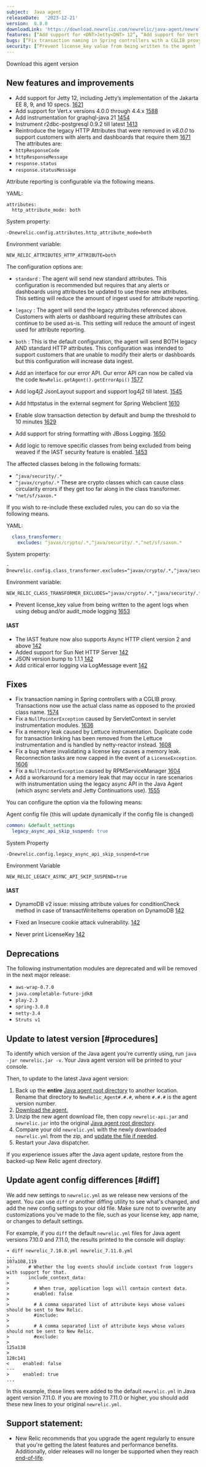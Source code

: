 ```yaml
---
subject:  Java agent
releaseDate:  '2023-12-21'
version:  8.8.0
downloadLink: 'https://download.newrelic.com/newrelic/java-agent/newrelic-agent/8.8.0/'
features: [“Add support for <DNT>Jetty<DNT> 12”, “Add support for Vert.x versions 4.0.0 through 4.4.x ”, “Add support for r2dbc-postgresql 0.9.2 till latest”, “Add log4j2 JsonLayout support”, “Add the httpstatus attribute in the external segment for Spring Webclient ”, “Enabled slow transaction detection by default and increased the threshold to 10 minutes ”, “Add support for string formatting with JBoss Logging”, “Add logic to remove specific classes from being excluded from being weaved if the security/CSEC agent is enabled”, “Updated IAST to 1.0.7 public preview”]
bugs: [“Fix transaction naming in Spring controllers with a CGLIB proxy”, “Fix a `NullPointerException` caused by ServletContext in servlet instrumentation modules”, “Fix a memory leak caused by Lettuce instrumentation”, “Fix a bug where invalidating a license key causes a memory leak”, “Add a workaround for a memory leak that may occur in rare scenarios with instrumentation using the legacy async API in the Java Agent”, “Fix a `NullPointerException` caused by RPMServiceManager” ]
security: [“Prevent license_key value from being written to the agent logs when using debug and/or audit_mode logging”]
---
```

<ButtonGroup>
  <ButtonLink
    role="button"
    to="https://download.newrelic.com/newrelic/java-agent/newrelic-agent/8.8.0/"
    variant="primary"
  >
    Download this agent version
  </ButtonLink>
</ButtonGroup>

## New features and improvements

* Add support for <DNT>Jetty<DNT> 12, including <DNT>Jetty<DNT>’s implementation of the Jakarta EE 8, 9, and 10 specs. [1621](https://github.com/newrelic/newrelic-java-agent/pull/1621)
* Add support for Vert.x versions 4.0.0 through 4.4.x [1588](https://github.com/newrelic/newrelic-java-agent/pull/1588)
* Add instrumentation for graphql-java 21 [1454](https://github.com/newrelic/newrelic-java-agent/pull/1565)
* Instrument r2dbc-postgresql 0.9.2 till latest [1413](https://github.com/newrelic/newrelic-java-agent/pull/1556)
* Reintroduce the legacy HTTP Attributes that were removed in *v8.0.0* to support customers with alerts and dashboards that require them [1671](https://github.com/newrelic/newrelic-java-agent/pull/1671)
The attributes are:
* `httpResponseCode`
* `httpResponseMessage`
* `response.status`
* `response.statusMessage`

Attribute reporting is configurable via the following means.

YAML:
```
attributes:
  http_attribute_mode: both
  ```

System property:
```properties
-Dnewrelic.config.attributes.http_attribute_mode=both
  ```

Environment variable:
```properties
NEW_RELIC_ATTRIBUTES_HTTP_ATTRIBUTE=both
  ```

The configuration options are:
* `standard` : The agent will send new standard attributes. This configuration is recommended but requires that any alerts or dashboards using attributes be updated to use these new attributes. This setting will reduce the amount of ingest used for attribute reporting.
* `legacy` : The agent will send the legacy attributes referenced above. Customers with alerts or dashboard requiring these attributes can continue to be used as-is.  This setting will reduce the amount of ingest used for attribute reporting.
* `both` : This is the default configuration, the agent will send BOTH legacy AND standard HTTP attributes. This configuration was intended to support customers that are unable to modify their alerts or dashboards but this configuration will increase data ingest.

* Add an interface for our error API. Our error API can now be called via the code `NewRelic.getAgent().getErrorApi()` [1577](https://github.com/newrelic/newrelic-java-agent/pull/1579)
* Add log4j2 JsonLayout support and support log4j2 till latest. [1545](https://github.com/newrelic/newrelic-java-agent/pull/1559)
* Add httpstatus in the external segment for Spring Webclient [1610](https://github.com/newrelic/newrelic-java-agent/pull/1610)
* Enable slow transaction detection by default and bump the threshold to 10 minutes [1629](https://github.com/newrelic/newrelic-java-agent/pull/1629)
* Add support for string formatting with JBoss Logging. [1650](https://github.com/newrelic/newrelic-java-agent/pull/1650)
* Add logic to remove specific classes from being excluded from being weaved if the IAST security feature is enabled. [1453](https://github.com/newrelic/newrelic-java-agent/pull/1453)

The affected classes belong in the following formats:
* `^java/security/.*`
* `^javax/crypto/.*` These are crypto classes which can cause class circularity errors if they get too far along in the class transformer.
* `^net/sf/saxon.*`

If you wish to re-include these excluded rules, you can do so via the following means.

YAML:
```yaml
  class_transformer:
    excludes: ^javax/crypto/.*,^java/security/.*,^net/sf/saxon.*
  ```

System property:
```properties
-Dnewrelic.config.class_transformer.excludes=^javax/crypto/.*,^java/security/.*,^net/sf/saxon.*
  ```

Environment variable:
```properties
NEW_RELIC_CLASS_TRANSFORMER_EXCLUDES=^javax/crypto/.*,^java/security/.*,^net/sf/saxon.*
  ```

* Prevent license_key value from being written to the agent logs when using debug and/or audit_mode logging [1653](https://github.com/newrelic/newrelic-java-agent/pull/1653)

#### IAST

* The IAST feature now also supports Async HTTP client version 2 and above [142](https://github.com/newrelic/csec-java-agent/pull/142)
* Added support for Sun Net HTTP Server [142](https://github.com/newrelic/csec-java-agent/pull/142)
* JSON version bump to 1.1.1 [142](https://github.com/newrelic/csec-java-agent/pull/142)
* Add critical error logging via LogMessage event [142](https://github.com/newrelic/csec-java-agent/pull/142)

## Fixes

* Fix transaction naming in Spring controllers with a CGLIB proxy. Transactions now use the actual class name as opposed to the proxied class name.  [1574](https://github.com/newrelic/newrelic-java-agent/pull/1575)
* Fix a `NullPointerException` caused by ServletContext in servlet instrumentation modules. [1636](https://github.com/newrelic/newrelic-java-agent/pull/1636)
* Fix a memory leak caused by Lettuce instrumentation. Duplicate code for  transaction linking has been removed from the Lettuce instrumentation and is handled by netty-reactor instead. [1608](https://github.com/newrelic/newrelic-java-agent/pull/1608)
* Fix a bug where invalidating a license key causes a memory leak. Reconnection tasks are now capped in the event of a `LicenseException`.   [1606](https://github.com/newrelic/newrelic-java-agent/pull/1606)
* Fix a `NullPointerException` caused by RPMServiceManager [1604](https://github.com/newrelic/newrelic-java-agent/pull/1604)
* Add a workaround for a memory leak that may occur in rare scenarios with instrumentation using the legacy async API in the Java Agent (which async servlets and <DNT>Jetty<DNT> Continuations use). [1555](https://github.com/newrelic/newrelic-java-agent/pull/1555)

You can configure the option via the following means:

Agent config file (this will update dynamically if the config file is changed)
```yaml
common: &default_settings
  legacy_async_api_skip_suspend: true
  ```

System Property
```properties
-Dnewrelic.config.legacy_async_api_skip_suspend=true
  ```

Environment Variable
```properties
NEW_RELIC_LEGACY_ASYNC_API_SKIP_SUSPEND=true
  ```

#### IAST

* DynamoDB v2 issue: missing attribute values for conditionCheck method in case of transactWriteItems operation on DynamoDB [142](https://github.com/newrelic/csec-java-agent/pull/142)

* Fixed an Insecure cookie attack vulnerability.  [142](https://github.com/newrelic/csec-java-agent/pull/142)
* Never print LicenseKey [142](https://github.com/newrelic/csec-java-agent/pull/142)

## Deprecations

The following instrumentation modules are deprecated and will be removed in the next major release:

- `aws-wrap-0.7.0`
- `java.completable-future-jdk8`
- `play-2.3`
- `spring-3.0.0`
- `netty-3.4`
- `Struts v1`

## Update to latest version [#procedures]

To identify which version of the Java agent you're currently using, run `java -jar newrelic.jar -v`. Your Java agent version will be printed to your console.

Then, to update to the latest Java agent version:

1. Back up the **entire** [Java agent root directory](/docs/agents/manage-apm-agents/troubleshooting/find-agent-root-directory#java-agent) to another location. Rename that directory to `NewRelic_Agent#.#.#`, where `#.#.#` is the agent version number.
2. [Download the agent.](/docs/release-notes/agent-release-notes/java-release-notes)
3. Unzip the new agent download file, then copy `newrelic-api.jar` and `newrelic.jar` into the original [Java agent root directory](/docs/agents/manage-apm-agents/troubleshooting/find-agent-root-directory#java-agent).
4. Compare your old `newrelic.yml` with the newly downloaded `newrelic.yml` from the zip, and [update the file if needed](#diff).
5. Restart your Java dispatcher.

If you experience issues after the Java agent update, restore from the backed-up New Relic agent directory.

## Update agent config differences [#diff]

We add new settings to `newrelic.yml` as we release new versions of the agent. You can use `diff` or another diffing utility to see what's changed, and add the new config settings to your old file. Make sure not to overwrite any customizations you've made to the file, such as your license key, app name, or changes to default settings.

For example, if you `diff` the default `newrelic.yml` files for Java agent versions 7.10.0 and 7.11.0, the results printed to the console will display:

```
➜ diff newrelic_7.10.0.yml newrelic_7.11.0.yml
...
107a108,119
>       # Whether the log events should include context from loggers with support for that.
>       include_context_data:
>
>         # When true, application logs will contain context data.
>         enabled: false
>
>         # A comma separated list of attribute keys whose values should be sent to New Relic.
>         #include:
>
>         # A comma separated list of attribute keys whose values should not be sent to New Relic.
>         #exclude:
>
125a138
>
128c141
<     enabled: false
---
>     enabled: true
...
```

In this example, these lines were added to the default `newrelic.yml` in Java agent version 7.11.0. If you are moving to 7.11.0 or higher, you should add these new lines to your original `newrelic.yml`.

## Support statement:

* New Relic recommends that you upgrade the agent regularly to ensure that you're getting the latest features and performance benefits. Additionally, older releases will no longer be supported when they reach [end-of-life](https://docs.newrelic.com/docs/using-new-relic/cross-product-functions/install-configure/notification-changes-new-relic-saas-features-distributed-software/).
